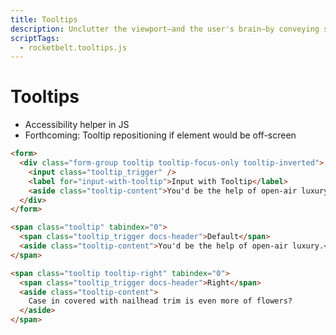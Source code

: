 ```yaml
---
title: Tooltips
description: Unclutter the viewport—and the user's brain—by conveying smaller bits of information only when necessary.
scriptTags:
  - rocketbelt.tooltips.js
---
```


# Tooltips
* Accessibility helper in JS
* Forthcoming: Tooltip repositioning if element would be off-screen

```html
<form>
  <div class="form-group tooltip tooltip-focus-only tooltip-inverted">
    <input class="tooltip_trigger" />
    <label for="input-with-tooltip">Input with Tooltip</label>
    <aside class="tooltip-content">You'd be the help of open-air luxury.</aside>
  </div>
</form>
```

```html
<span class="tooltip" tabindex="0">
  <span class="tooltip_trigger docs-header">Default</span>
  <aside class="tooltip-content">You'd be the help of open-air luxury.</aside>
</span>
```

```html
<span class="tooltip tooltip-right" tabindex="0">
  <span class="tooltip_trigger docs-header">Right</span>
  <aside class="tooltip-content">
    Case in covered with nailhead trim is even more of flowers?
  </aside>
</span>
```
